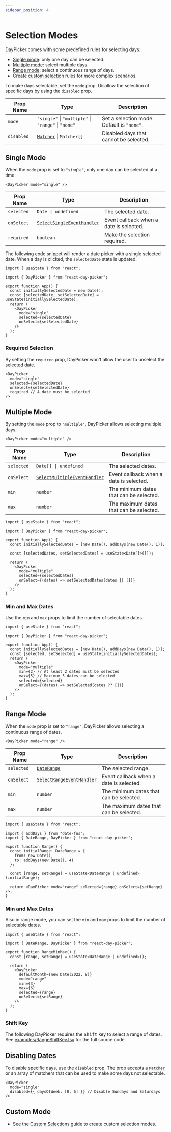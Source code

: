 ```yaml
---
sidebar_position: 4
---
```


# Selection Modes

DayPicker comes with some predefined rules for selecting days:

- [Single mode](#single-mode): only one day can be selected.
- [Multiple mode](#multiple-mode): select multiple days.
- [Range mode](#range-mode): select a continuous range of days.
- Create [custom selection](/advanced-guides/custom-selections.mdx) rules for more complex scenarios.

To make days selectable, set the `mode` prop. Disallow the selection of specific days by using the `disabled` prop.

| Prop Name  | Type                                                             | Description                                |
| ---------- | ---------------------------------------------------------------- | ------------------------------------------ |
| `mode`     | `"single"` \| `"multiple"` \| `"range"` \| `"none"`              | Set a selection mode. Default is `"none"`. |
| `disabled` | [`Matcher`](/api/latest/type-aliases/Matcher.mdx) \| `Matcher[]` | Disabled days that cannot be selected.     |

## Single Mode

When the `mode` prop is set to `"single"`, only one day can be selected at a time.

```tsx
<DayPicker mode="single" />
```

| Prop Name  | Type                                                                                | Description                             |
| ---------- | ----------------------------------------------------------------------------------- | --------------------------------------- |
| `selected` | `Date \| undefined`                                                                 | The selected date.                      |
| `onSelect` | [`SelectSingleEventHandler`](/api/latest/type-aliases/SelectSingleEventHandler.mdx) | Event callback when a date is selected. |
| `required` | `boolean`                                                                           | Make the selection required.            |

The following code snippet will render a date picker with a single selected date. When a day is clicked, the `selectedDate` state is updated.

<BrowserWindow>
  <Examples.Single />
</BrowserWindow>

```tsx caption="render:Single"
import { useState } from "react";

import { DayPicker } from "react-day-picker";

export function App() {
  const initiallySelectedDate = new Date();
  const [selectedDate, setSelectedDate] = useState(initiallySelectedDate);
  return (
    <DayPicker
      mode="single"
      selected={selectedDate}
      onSelect={setSelectedDate}
    />
  );
}
```

### Required Selection

By setting the `required` prop, DayPicker won't allow the user to unselect the selected date.

<BrowserWindow>
  <Examples.SingleRequired />
</BrowserWindow>

```tsx caption="render:SingleRequired"
<DayPicker
  mode="single"
  selected={selectedDate}
  onSelect={setSelectedDate}
  required // A date must be selected
/>
```

## Multiple Mode

By setting the `mode` prop to `"multiple"`, DayPicker allows selecting multiple days.

```tsx
<DayPicker mode="multiple" />
```

| Prop Name  | Type                                                                                    | Description                             |
| ---------- | --------------------------------------------------------------------------------------- | --------------------------------------- |
| `selected` | `Date[] \| undefined`                                                                   | The selected dates.                     |
| `onSelect` | [`SelectMultipleEventHandler`](/api/latest/type-aliases/SelectMultipleEventHandler.mdx) | Event callback when a date is selected. |
| `min`      | `number`                                                                                | The minimum dates that can be selected. |
| `max`      | `number`                                                                                | The maximum dates that can be selected. |

<BrowserWindow>
  <Examples.Multiple />
</BrowserWindow>

```tsx caption="render:Multiple"
import { useState } from "react";

import { DayPicker } from "react-day-picker";

export function App() {
  const initiallySelectedDates = [new Date(), addDays(new Date(), 1)];

  const [selectedDates, setSelectedDates] = useState<Date[]>([]);

  return (
    <DayPicker
      mode="multiple"
      selected={selectedDates}
      onSelect={(dates) => setSelectedDates(dates || [])}
    />
  );
}
```

### Min and Max Dates

Use the `min` and `max` props to limit the number of selectable dates.

<BrowserWindow>
  <Examples.MultipleMinMax />
</BrowserWindow>

```tsx caption="render:MultipleMinMax"
import { useState } from "react";

import { DayPicker } from "react-day-picker";

export function App() {
  const initiallySelectedDates = [new Date(), addDays(new Date(), 1)];
  const [selected, setSelected] = useState(initiallySelectedDates);
  return (
    <DayPicker
      mode="multiple"
      min={2} // At least 2 dates must be selected
      max={5} // Maximum 5 dates can be selected
      selected={selected}
      onSelect={(dates) => setSelected(dates ?? [])}
    />
  );
}
```

## Range Mode

When the `mode` prop is set to `"range"`, DayPicker allows selecting a continuous range of dates.

```tsx
<DayPicker mode="range" />
```

| Prop Name  | Type                                                                              | Description                             |
| ---------- | --------------------------------------------------------------------------------- | --------------------------------------- |
| `selected` | [`DateRange`](/api/latest/type-aliases/DateRange.mdx)                             | The selected range.                     |
| `onSelect` | [`SelectRangeEventHandler`](/api/latest/type-aliases/SelectRangeEventHandler.mdx) | Event callback when a date is selected. |
| `min`      | `number`                                                                          | The minimum dates that can be selected. |
| `max`      | `number`                                                                          | The maximum dates that can be selected. |

<BrowserWindow>
  <Examples.Range />
</BrowserWindow>

```tsx caption="render:Range"
import { useState } from "react";

import { addDays } from "date-fns";
import { DateRange, DayPicker } from "react-day-picker";

export function Range() {
  const initialRange: DateRange = {
    from: new Date(),
    to: addDays(new Date(), 4)
  };

  const [range, setRange] = useState<DateRange | undefined>(initialRange);

  return <DayPicker mode="range" selected={range} onSelect={setRange} />;
}
```

### Min and Max Dates

Also in range mode, you can set the `min` and `max` props to limit the number of selectable dates.

<BrowserWindow>
  <Examples.RangeMinMax />
</BrowserWindow>

```tsx caption="render:RangeMinMax"
import { useState } from "react";

import { DateRange, DayPicker } from "react-day-picker";

export function RangeMinMax() {
  const [range, setRange] = useState<DateRange | undefined>();

  return (
    <DayPicker
      defaultMonth={new Date(2022, 8)}
      mode="range"
      min={3}
      max={6}
      selected={range}
      onSelect={setRange}
    />
  );
}
```

### Shift Key

The following DayPicker requires the <kbd>Shift</kbd> key to select a range of dates. See [examples/RangeShiftKey.tsx](https://github.com/gpbl/react-day-picker/blob/next/website/examples/RangeShiftKey.tsx) for the full source code.

<BrowserWindow>
  <Examples.RangeShiftKey />
</BrowserWindow>

## Disabling Dates

To disable specific days, use the `disabled` prop. The prop accepts a [`Matcher`](/api/latest/type-aliases/Matcher.mdx) or an array of matchers that can be used to make some days not selectable.

<BrowserWindow>
  <Examples.ModifiersDisabled />
</BrowserWindow>

```tsx caption="render:ModifiersDisabled"
<DayPicker
  mode="single"
  disabled={{ daysOfWeek: [0, 6] }} // Disable Sundays and Saturdays
/>
```

## Custom Mode

- See the [Custom Selections](/advanced-guides/custom-selections.mdx) guide to create custom selection modes.

